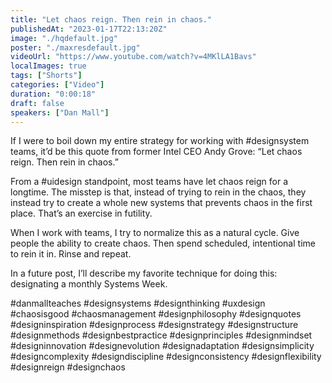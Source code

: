 ```yaml
---
title: "Let chaos reign. Then rein in chaos."
publishedAt: "2023-01-17T22:13:20Z"
image: "./hqdefault.jpg"
poster: "./maxresdefault.jpg"
videoUrl: "https://www.youtube.com/watch?v=4MKlLA1Bavs"
localImages: true
tags: ["Shorts"]
categories: ["Video"]
duration: "0:00:18"
draft: false
speakers: ["Dan Mall"]
---
```


If I were to boil down my entire strategy for working with #designsystem teams, it’d be this quote from former Intel CEO Andy Grove: “Let chaos reign. Then rein in chaos.”

From a #uidesign standpoint, most teams have let chaos reign for a longtime. The misstep is that, instead of trying to rein in the chaos, they instead try to create a whole new systems that prevents chaos in the first place. That’s an exercise in futility.

When I work with teams, I try to normalize this as a natural cycle. Give people the ability to create chaos. Then spend scheduled, intentional time to rein it in. Rinse and repeat.

In a future post, I’ll describe my favorite technique for doing this: designating a monthly Systems Week.

#danmallteaches #designsystems #designthinking #uxdesign #chaosisgood #chaosmanagement #designphilosophy #designquotes #designinspiration #designprocess #designstrategy #designstructure #designmethods #designbestpractice #designprinciples #designmindset #designinnovation #designevolution #designadaptation #designsimplicity #designcomplexity #designdiscipline #designconsistency #designflexibility #designreign #designchaos
